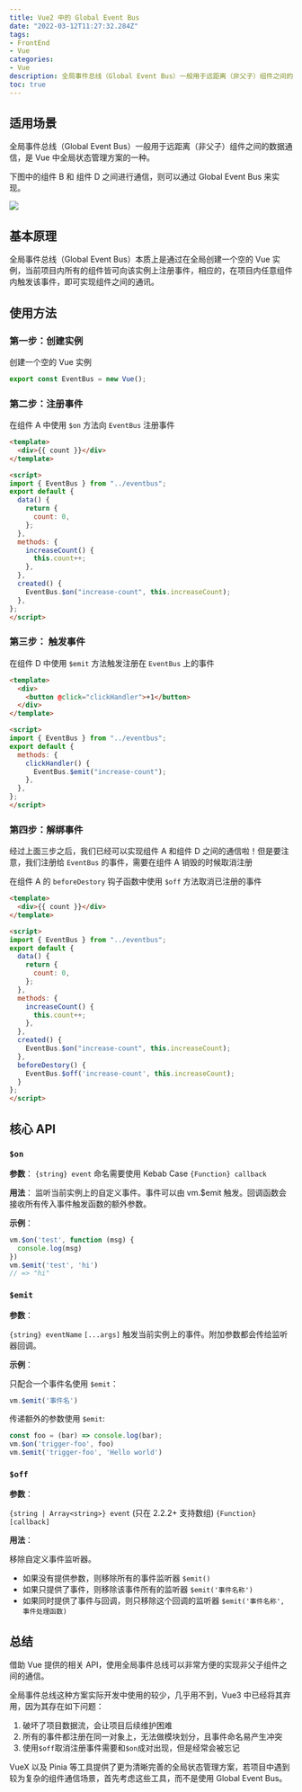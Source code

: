 ```yaml
---
title: Vue2 中的 Global Event Bus
date: "2022-03-12T11:27:32.284Z"
tags: 
- FrontEnd 
- Vue
categories:
- Vue
description: 全局事件总线（Global Event Bus）一般用于远距离（非父子）组件之间的数据通信，是 Vue 中全局状态管理方案的一种。
toc: true
---
```


## 适用场景

全局事件总线（Global Event Bus）一般用于远距离（非父子）组件之间的数据通信，是 Vue 中全局状态管理方案的一种。

下图中的组件 B 和 组件 D 之间进行通信，则可以通过 Global Event Bus 来实现。

![](https://raw.githubusercontent.com/w1zd/image-hosting/main/img/2022/05/10/11-48-09-dac00e9525d0a78be5f994cf7254e432-comps-0a2b45.png)

## 基本原理

全局事件总线（Global Event Bus）本质上是通过在全局创建一个空的 Vue 实例，当前项目内所有的组件皆可向该实例上注册事件，相应的，在项目内任意组件内触发该事件，即可实现组件之间的通讯。

## 使用方法

### 第一步：创建实例

创建一个空的 Vue 实例

```javascript
export const EventBus = new Vue();
```

### 第二步：注册事件

在组件 A 中使用 `$on` 方法向 `EventBus` 注册事件

```html
<template>
  <div>{{ count }}</div>
</template>

<script>
import { EventBus } from "../eventbus";
export default {
  data() {
    return {
      count: 0,
    };
  },
  methods: {
    increaseCount() {
      this.count++;
    },
  },
  created() {
    EventBus.$on("increase-count", this.increaseCount);
  },
};
</script>
```

### 第三步： 触发事件

在组件 D 中使用 `$emit` 方法触发注册在 `EventBus` 上的事件

```html
<template>
  <div>
    <button @click="clickHandler">+1</button>
  </div>
</template>

<script>
import { EventBus } from "../eventbus";
export default {
  methods: {
    clickHandler() {
      EventBus.$emit("increase-count");
    },
  },
};
</script>
```



### 第四步：解绑事件

经过上面三步之后，我们已经可以实现组件 A 和组件 D 之间的通信啦！但是要注意，我们注册给 `EventBus` 的事件，需要在组件 A 销毁的时候取消注册

在组件 A 的 `beforeDestory` 钩子函数中使用 `$off` 方法取消已注册的事件

```html
<template>
  <div>{{ count }}</div>
</template>

<script>
import { EventBus } from "../eventbus";
export default {
  data() {
    return {
      count: 0,
    };
  },
  methods: {
    increaseCount() {
      this.count++;
    },
  },
  created() {
    EventBus.$on("increase-count", this.increaseCount);
  },
  beforeDestory() {
    EventBus.$off('increase-count', this.increaseCount);
  }
};
</script>
```

## 核心 API 

### `$on`

**参数**：
`{string} event`  命名需要使用 Kebab Case
`{Function} callback`

**用法**：
监听当前实例上的自定义事件。事件可以由 vm.$emit 触发。回调函数会接收所有传入事件触发函数的额外参数。

**示例**：

```javascript
vm.$on('test', function (msg) {
  console.log(msg)
})
vm.$emit('test', 'hi')
// => "hi"
```


### `$emit`

**参数**：

`{string} eventName`
`[...args]`
触发当前实例上的事件。附加参数都会传给监听器回调。

**示例**：

只配合一个事件名使用 `$emit`：

```javascript
vm.$emit('事件名')
```

传递额外的参数使用 `$emit`:

```javascript
const foo = (bar) => console.log(bar);
vm.$on('trigger-foo', foo)
vm.$emit('trigger-foo', 'Hello world')
```



### `$off`

**参数**：

`{string | Array<string>} event` (只在 2.2.2+ 支持数组)
`{Function} [callback]`

**用法**：

移除自定义事件监听器。

- 如果没有提供参数，则移除所有的事件监听器 `$emit()`
- 如果只提供了事件，则移除该事件所有的监听器 `$emit('事件名称')`
- 如果同时提供了事件与回调，则只移除这个回调的监听器 `$emit('事件名称', 事件处理函数)`

## 总结

借助 Vue 提供的相关 API，使用全局事件总线可以非常方便的实现非父子组件之间的通信。

全局事件总线这种方案实际开发中使用的较少，几乎用不到，Vue3 中已经将其弃用，因为其存在如下问题：

1. 破坏了项目数据流，会让项目后续维护困难
2. 所有的事件都注册在同一对象上，无法做模块划分，且事件命名易产生冲突
3. 使用`$off`取消注册事件需要和`$on`成对出现，但是经常会被忘记

VueX 以及 Pinia 等工具提供了更为清晰完善的全局状态管理方案，若项目中遇到较为复杂的组件通信场景，首先考虑这些工具，而不是使用 Global Event Bus。